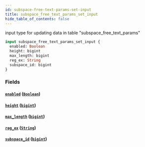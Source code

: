 ```yaml
---
id: subspace-free-text-params-set-input
title: subspace_free_text_params_set_input
hide_table_of_contents: false
---
```


input type for updating data in table "subspace_free_text_params"

```graphql
input subspace_free_text_params_set_input {
  enabled: Boolean
  height: bigint
  max_length: bigint
  reg_ex: String
  subspace_id: bigint
}
```

### Fields

#### [`enabled`](#) ([`Boolean`](../scalars/boolean))

#### [`height`](#) ([`bigint`](../scalars/bigint))

#### [`max_length`](#) ([`bigint`](../scalars/bigint))

#### [`reg_ex`](#) ([`String`](../scalars/string))

#### [`subspace_id`](#) ([`bigint`](../scalars/bigint))
